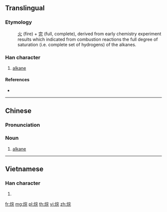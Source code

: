==Translingual==

===Etymology===
: [[火]] (fire) + [[完]] (full, complete), derived from early chemistry experiment results which indicated from combustion reactions the full degree of saturation (i.e. complete set of hydrogens) of the alkanes.

===Han character===
{{Han char|rn=86|rad=火|as=07|sn=11|four=93811|canj=FJMU|ids=⿰火完}}

# [[alkane]]

====References====
* {{Han ref|kx=0671.190|dkj=19047|hdz=32206.010|uh=70F7|ud=28919|bh=D64A|bd=54858}}

----

==Chinese==
{{zh-forms}}

===Pronunciation===
{{zh-pron
|m=wán
|c=jyun4,jyun4-2
|cat=n
}}

===Noun===
{{zh-noun}}

# [[alkane]]

----

==Vietnamese==

===Han character===
{{vi-hantu|[[hoàn]]|rs=火07}}

# {{defn|lang=vi|sort=火07}}

[[fr:烷]]
[[mg:烷]]
[[pl:烷]]
[[th:烷]]
[[vi:烷]]
[[zh:烷]]